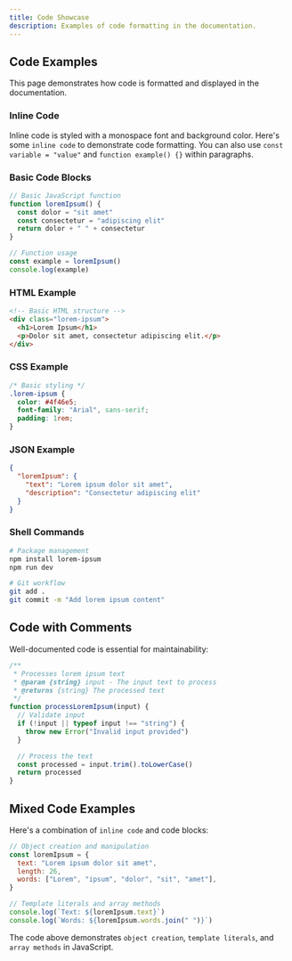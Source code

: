 ```yaml
---
title: Code Showcase
description: Examples of code formatting in the documentation.
---
```


## Code Examples

This page demonstrates how code is formatted and displayed in the documentation.

### Inline Code

Inline code is styled with a monospace font and background color. Here's some `inline code` to demonstrate code formatting. You can also use `const variable = "value"` and `function example() {}` within paragraphs.

### Basic Code Blocks

```javascript
// Basic JavaScript function
function loremIpsum() {
  const dolor = "sit amet"
  const consectetur = "adipiscing elit"
  return dolor + " " + consectetur
}

// Function usage
const example = loremIpsum()
console.log(example)
```

### HTML Example

```html
<!-- Basic HTML structure -->
<div class="lorem-ipsum">
  <h1>Lorem Ipsum</h1>
  <p>Dolor sit amet, consectetur adipiscing elit.</p>
</div>
```

### CSS Example

```css
/* Basic styling */
.lorem-ipsum {
  color: #4f46e5;
  font-family: "Arial", sans-serif;
  padding: 1rem;
}
```

### JSON Example

```json
{
  "loremIpsum": {
    "text": "Lorem ipsum dolor sit amet",
    "description": "Consectetur adipiscing elit"
  }
}
```

### Shell Commands

```bash
# Package management
npm install lorem-ipsum
npm run dev

# Git workflow
git add .
git commit -m "Add lorem ipsum content"
```

## Code with Comments

Well-documented code is essential for maintainability:

```javascript
/**
 * Processes lorem ipsum text
 * @param {string} input - The input text to process
 * @returns {string} The processed text
 */
function processLoremIpsum(input) {
  // Validate input
  if (!input || typeof input !== "string") {
    throw new Error("Invalid input provided")
  }

  // Process the text
  const processed = input.trim().toLowerCase()
  return processed
}
```

## Mixed Code Examples

Here's a combination of `inline code` and code blocks:

```javascript
// Object creation and manipulation
const loremIpsum = {
  text: "Lorem ipsum dolor sit amet",
  length: 26,
  words: ["Lorem", "ipsum", "dolor", "sit", "amet"],
}

// Template literals and array methods
console.log(`Text: ${loremIpsum.text}`)
console.log(`Words: ${loremIpsum.words.join(" ")}`)
```

The code above demonstrates `object creation`, `template literals`, and `array methods` in JavaScript.
